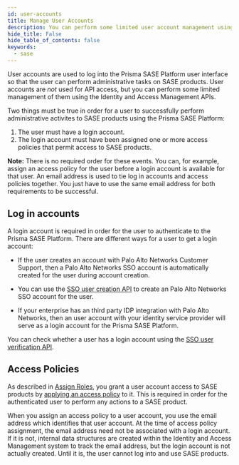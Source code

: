 ```yaml
---
id: user-accounts
title: Manage User Accounts
description: You can perform some limited user account management using the Identity and Access Management APIs.
hide_title: False
hide_table_of_contents: false
keywords:
  - sase
---
```


User accounts are used to log into the Prisma SASE Platform user interface so that the
user can perform administrative tasks on SASE products. User accounts are _not_ used for API access,
but you can perform some limited management of them using the Identity and Access Management APIs.

Two things must be true in order for a user to successfully perform administrative activites to SASE
products using the Prisma SASE Platform:

1. The user must have a login account.
1. The login account must have been assigned one or more access policies that permit access to SASE
   products.

**Note:** There is no required order for these events. You can, for example, assign an access policy
for the user before a login account is available for that user. An email address is used to tie log
in accounts and access policies together. You just have to use the same email address for both
requirements to be successful.

## Log in accounts

A login account is required in order for the user to authenticate to the Prisma SASE
Platform. There are different ways for a user to get a login account:

- If the user creates an account with Palo Alto Networks Customer Support, then a Palo Alto Networks
  SSO account is automatically created for the user during account creation.

- You can use the [SSO user creation API](/sase/api/iam/post-iam-v-1-sso-users)
  to create an Palo Alto Networks SSO account for the user.

- If your enterprise has an third party IDP integration with Palo Alto Networks, then an user account
  with your identity service provider will serve as a login account for the Prisma SASE
  Platform.

You can check whether a user has a login account using the
[SSO user verification API](/sase/api/iam/get-iam-v-1-sso-users).

## Access Policies

As described in [Assign Roles](/sase/docs/roles-assign), you grant a user account access to
SASE products by [applying an access policy](/sase/api/iam/post-iam-v-1-access-policies)
to it. This is required in order for the authenticated user to perform any actions to
a SASE product.

When you assign an access policy to a user account, you use the email address which identifies that
user account. At the time of access policy assignment, the email address need not be associated with a
login account. If it is not, internal data structures are created within the Identity and Access
Management system to track the email address, but the login account is not actually created. Until
it is, the user cannot log into and use SASE products.
